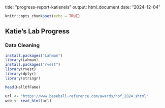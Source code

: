 title: "progress-report-katienels"
output: html_document
date: "2024-12-04"

```r
knitr::opts_chunk$set(echo = TRUE)
```

## Katie's Lab Progress
### Data Cleaning

```r

install.packages("Lahman")
library(Lahman)
install.packages("rvest")
library(rvest)
library(dplyr)
library(stringr)

head(HallOfFame)

url <- "https://www.baseball-reference.com/awards/hof_2024.shtml"
web <- read_html(url)


```
